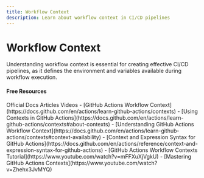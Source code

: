 ```yaml
---
title: Workflow Context
description: Learn about workflow context in CI/CD pipelines
---
```


# Workflow Context

Understanding workflow context is essential for creating effective CI/CD pipelines, as it defines the environment and variables available during workflow execution.

#### Free Resources

<Tabs defaultValue="article">
<TabsList>
<TabsTrigger value="official">Official Docs</TabsTrigger>
<TabsTrigger value="article">Articles</TabsTrigger>
<TabsTrigger value="video">Videos</TabsTrigger>
</TabsList>

<TabsContent value="official">
- [GitHub Actions Workflow Context](https://docs.github.com/en/actions/learn-github-actions/contexts)
- [Using Contexts in GitHub Actions](https://docs.github.com/en/actions/learn-github-actions/contexts#about-contexts)
</TabsContent>
<TabsContent value="article">
- [Understanding GitHub Actions Workflow Context](https://docs.github.com/en/actions/learn-github-actions/contexts#context-availability)
- [Context and Expression Syntax for GitHub Actions](https://docs.github.com/en/actions/reference/context-and-expression-syntax-for-github-actions)
</TabsContent>
<TabsContent value="video">
- [GitHub Actions Workflow Contexts Tutorial](https://www.youtube.com/watch?v=mFFXuXjVgkU)
- [Mastering GitHub Actions Contexts](https://www.youtube.com/watch?v=Zhehx3JvMYQ)
</TabsContent>
</Tabs>
